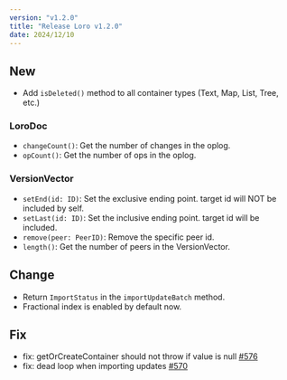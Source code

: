 ```yaml
---
version: "v1.2.0"
title: "Release Loro v1.2.0"
date: 2024/12/10
---
```


## New

- Add `isDeleted()` method to all container types (Text, Map, List, Tree, etc.)

### LoroDoc

- `changeCount()`: Get the number of changes in the oplog.
- `opCount()`: Get the number of ops in the oplog.

### VersionVector

- `setEnd(id: ID)`: Set the exclusive ending point. target id will NOT be included by self.
- `setLast(id: ID)`: Set the inclusive ending point. target id will be included.
- `remove(peer: PeerID)`: Remove the specific peer id.
- `length()`: Get the number of peers in the VersionVector.

## Change

- Return `ImportStatus` in the `importUpdateBatch` method.
- Fractional index is enabled by default now.


## Fix

- fix: getOrCreateContainer should not throw if value is null [#576](https://github.com/loro-dev/loro/pull/576)
- fix: dead loop when importing updates [#570](https://github.com/loro-dev/loro/pull/570)
